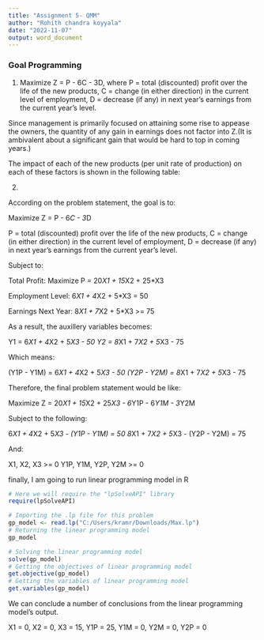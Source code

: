 ---
title: "Assignment 5- QMM"
author: "Rohith chandra koyyala"
date: "2022-11-07"
output: word_document
---
### Goal Programming

1. Maximize Z = P - 6C - 3D,
where P = total (discounted) profit over the life of the new products, 
C = change (in either direction) in the current level of employment, 
D = decrease (if any) in next year’s earnings from the current year’s level. 

Since management is primarily focused on attaining some rise to appease the owners, 
the quantity of any gain in earnings does not factor into Z.(It is ambivalent about a significant gain that would be hard to top in coming years.)

The impact of each of the new products (per unit rate of production) on each of these factors is 
shown in the following table: 
  
2)

According on the problem statement, the goal is to:
  
Maximize Z = P - 6*C - 3*D

P = total (discounted) profit over the life of the new products,
C = change (in either direction) in the current level of employment,
D = decrease (if any) in next year’s earnings from the current year’s level.

Subject to:
  
  Total Profit: Maximize P = 20*X1 + 15*X2 + 25*X3

Employment Level: 6*X1 + 4*X2 + 5*X3 = 50

Earnings Next Year: 8*X1 + 7*X2 + 5*X3 >= 75

As a result, the auxillery variables becomes:
  
  Y1 = 6*X1 + 4*X2 + 5*X3 - 50
Y2 = 8*X1 + 7*X2 + 5*X3 - 75

Which means:
  
  (Y1P - Y1M) = 6*X1 + 4*X2 + 5*X3 - 50
(Y2P - Y2M) = 8*X1 + 7*X2 + 5*X3 - 75

Therefore, the final problem statement would be like:
  
  Maximize Z = 20*X1 + 15*X2 + 25*X3 - 6*Y1P - 6*Y1M - 3*Y2M

Subject to the following:
  
  6*X1 + 4*X2 + 5*X3 - (Y1P - Y1M) = 50
8*X1 + 7*X2 + 5*X3 - (Y2P - Y2M) = 75

And:
  
  X1, X2, X3 >= 0
Y1P, Y1M, Y2P, Y2M >= 0

finally, I am going to run linear programming model in R



```{r}
# Here we will require the "lpSolveAPI" library
require(lpSolveAPI)
```


```{r}
# Importing the .lp file for this problem
gp_model <- read.lp("C:/Users/kramr/Downloads/Max.lp")
# Returning the linear programming model
gp_model
```

```{r}
# Solving the linear programming model
solve(gp_model)
# Getting the objectives of linear programming model
get.objective(gp_model)
# Getting the variables of linear programming model
get.variables(gp_model)
```

We can conclude a number of conclusions from the linear programming model's output.

X1 = 0, X2 = 0, X3 = 15, Y1P = 25, Y1M = 0, Y2M = 0, Y2P = 0